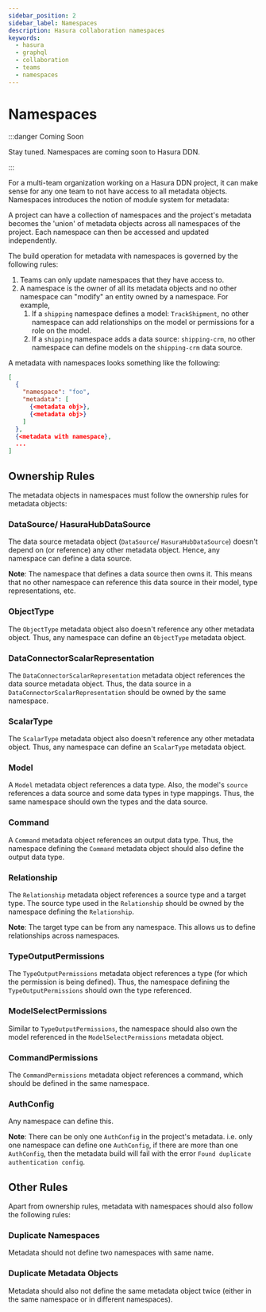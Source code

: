 ```yaml
---
sidebar_position: 2
sidebar_label: Namespaces
description: Hasura collaboration namespaces
keywords:
  - hasura
  - graphql
  - collaboration
  - teams
  - namespaces
---
```


# Namespaces

:::danger Coming Soon

Stay tuned. Namespaces are coming soon to Hasura DDN.

:::

For a multi-team organization working on a Hasura DDN project, it can make sense for any one team to not have access to
all metadata objects. Namespaces introduces the notion of module system for metadata:

A project can have a collection of namespaces and the project's metadata becomes the 'union' of metadata objects
across all namespaces of the project. Each namespace can then be accessed and updated independently.

The build operation for metadata with namespaces is governed by the following rules:

1. Teams can only update namespaces that they have access to.
2. A namespace is the owner of all its metadata objects and no other namespace can "modify" an entity owned by a
   namespace. For example,
   1. If a `shipping` namespace defines a model: `TrackShipment`, no other namespace can add relationships on the model
      or permissions for a role on the model.
   2. If a `shipping` namespace adds a data source: `shipping-crm`, no other namespace can define models on the
      `shipping-crm` data source.

A metadata with namespaces looks something like the following:

```json
[
  {
    "namespace": "foo",
    "metadata": [
      {<metadata obj>},
      {<metadata obj>}
    ]
  },
  {<metadata with namespace},
  ...
]
```

## Ownership Rules

The metadata objects in namespaces must follow the ownership rules for metadata objects:

### DataSource/ HasuraHubDataSource

The data source metadata object (`DataSource`/ `HasuraHubDataSource`) doesn't depend on (or reference) any other
metadata object. Hence, any namespace can define a data source.

**Note**: The namespace that defines a data source then owns it. This means that no other namespace can reference this
data source in their model, type representations, etc.

### ObjectType

The `ObjectType` metadata object also doesn't reference any other metadata object. Thus, any namespace can define an
`ObjectType` metadata object.

### DataConnectorScalarRepresentation

The `DataConnectorScalarRepresentation` metadata object references the data source metadata object. Thus, the data
source in a `DataConnectorScalarRepresentation` should be owned by the same namespace.

### ScalarType

The `ScalarType` metadata object also doesn't reference any other metadata object. Thus, any namespace can define an
`ScalarType` metadata object.

### Model

A `Model` metadata object references a data type. Also, the model's `source` references a data source and some data
types in type mappings. Thus, the same namespace should own the types and the data source.

### Command

A `Command` metadata object references an output data type. Thus, the namespace defining the `Command` metadata object
should also define the output data type.

### Relationship

The `Relationship` metadata object references a source type and a target type. The source type used in the
`Relationship` should be owned by the namespace defining the `Relationship`.

**Note**: The target type can be from any namespace. This allows us to define relationships across namespaces.

### TypeOutputPermissions

The `TypeOutputPermissions` metadata object references a type (for which the permission is being defined). Thus, the
namespace defining the `TypeOutputPermissions` should own the type referenced.

### ModelSelectPermissions

Similar to `TypeOutputPermissions`, the namespace should also own the model referenced in the `ModelSelectPermissions`
metadata object.

### CommandPermissions

The `CommandPermissions` metadata object references a command, which should be defined in the same namespace.

### AuthConfig

Any namespace can define this.

**Note**: There can be only one `AuthConfig` in the project's metadata. i.e. only one namespace can define one
`AuthConfig`, if there are more than one `AuthConfig`, then the metadata build will fail with the error
`Found duplicate authentication config`.

## Other Rules

Apart from ownership rules, metadata with namespaces should also follow the following rules:

### Duplicate Namespaces

Metadata should not define two namespaces with same name.

### Duplicate Metadata Objects

Metadata should also not define the same metadata object twice (either in the same namespace or in different
namespaces).
